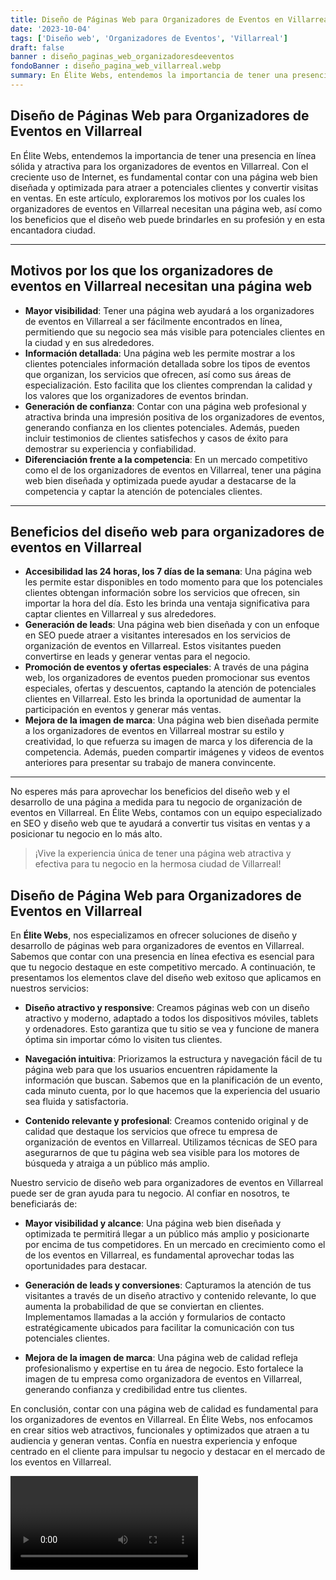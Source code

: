 ```yaml
---
title: Diseño de Páginas Web para Organizadores de Eventos en Villarreal
date: '2023-10-04'
tags: ['Diseño web', 'Organizadores de Eventos', 'Villarreal']
draft: false
banner : diseño_paginas_web_organizadoresdeeventos
fondoBanner : diseño_pagina_web_villarreal.webp
summary: En Élite Webs, entendemos la importancia de tener una presencia en línea sólida y atractiva para los organizadores de eventos en Villarreal. Con el creciente uso de Internet, es fundamental contar con una página web bien diseñada y optimizada para atraer a potenciales clientes y convertir visitas en ventas. En este artículo, exploraremos los motivos por los cuales los organizadores de eventos en Villarreal necesitan una página web, así como los beneficios que el diseño web puede brindarles en su profesión y en esta encantadora ciudad.
---
```


## Diseño de Páginas Web para Organizadores de Eventos en Villarreal

En Élite Webs, entendemos la importancia de tener una presencia en línea sólida y atractiva para los organizadores de eventos en Villarreal. Con el creciente uso de Internet, es fundamental contar con una página web bien diseñada y optimizada para atraer a potenciales clientes y convertir visitas en ventas. En este artículo, exploraremos los motivos por los cuales los organizadores de eventos en Villarreal necesitan una página web, así como los beneficios que el diseño web puede brindarles en su profesión y en esta encantadora ciudad.

---

## Motivos por los que los organizadores de eventos en Villarreal necesitan una página web

- **Mayor visibilidad**: Tener una página web ayudará a los organizadores de eventos en Villarreal a ser fácilmente encontrados en línea, permitiendo que su negocio sea más visible para potenciales clientes en la ciudad y en sus alrededores.
- **Información detallada**: Una página web les permite mostrar a los clientes potenciales información detallada sobre los tipos de eventos que organizan, los servicios que ofrecen, así como sus áreas de especialización. Esto facilita que los clientes comprendan la calidad y los valores que los organizadores de eventos brindan.
- **Generación de confianza**: Contar con una página web profesional y atractiva brinda una impresión positiva de los organizadores de eventos, generando confianza en los clientes potenciales. Además, pueden incluir testimonios de clientes satisfechos y casos de éxito para demostrar su experiencia y confiabilidad.
- **Diferenciación frente a la competencia**: En un mercado competitivo como el de los organizadores de eventos en Villarreal, tener una página web bien diseñada y optimizada puede ayudar a destacarse de la competencia y captar la atención de potenciales clientes.

---

## Beneficios del diseño web para organizadores de eventos en Villarreal

- **Accesibilidad las 24 horas, los 7 días de la semana**: Una página web les permite estar disponibles en todo momento para que los potenciales clientes obtengan información sobre los servicios que ofrecen, sin importar la hora del día. Esto les brinda una ventaja significativa para captar clientes en Villarreal y sus alrededores.
- **Generación de leads**: Una página web bien diseñada y con un enfoque en SEO puede atraer a visitantes interesados en los servicios de organización de eventos en Villarreal. Estos visitantes pueden convertirse en leads y generar ventas para el negocio.
- **Promoción de eventos y ofertas especiales**: A través de una página web, los organizadores de eventos pueden promocionar sus eventos especiales, ofertas y descuentos, captando la atención de potenciales clientes en Villarreal. Esto les brinda la oportunidad de aumentar la participación en eventos y generar más ventas.
- **Mejora de la imagen de marca**: Una página web bien diseñada permite a los organizadores de eventos en Villarreal mostrar su estilo y creatividad, lo que refuerza su imagen de marca y los diferencia de la competencia. Además, pueden compartir imágenes y videos de eventos anteriores para presentar su trabajo de manera convincente.

---

No esperes más para aprovechar los beneficios del diseño web y el desarrollo de una página a medida para tu negocio de organización de eventos en Villarreal. En Élite Webs, contamos con un equipo especializado en SEO y diseño web que te ayudará a convertir tus visitas en ventas y a posicionar tu negocio en lo más alto.

> ¡Vive la experiencia única de tener una página web atractiva y efectiva para tu negocio en la hermosa ciudad de Villarreal!

<GifSeo />

<Cta />

## Diseño de Página Web para Organizadores de Eventos en Villarreal

En **Élite Webs**, nos especializamos en ofrecer soluciones de diseño y desarrollo de páginas web para organizadores de eventos en Villarreal. Sabemos que contar con una presencia en línea efectiva es esencial para que tu negocio destaque en este competitivo mercado. A continuación, te presentamos los elementos clave del diseño web exitoso que aplicamos en nuestros servicios:

- **Diseño atractivo y responsive**: Creamos páginas web con un diseño atractivo y moderno, adaptado a todos los dispositivos móviles, tablets y ordenadores. Esto garantiza que tu sitio se vea y funcione de manera óptima sin importar cómo lo visiten tus clientes.

- **Navegación intuitiva**: Priorizamos la estructura y navegación fácil de tu página web para que los usuarios encuentren rápidamente la información que buscan. Sabemos que en la planificación de un evento, cada minuto cuenta, por lo que hacemos que la experiencia del usuario sea fluida y satisfactoria.

- **Contenido relevante y profesional**: Creamos contenido original y de calidad que destaque los servicios que ofrece tu empresa de organización de eventos en Villarreal. Utilizamos técnicas de SEO para asegurarnos de que tu página web sea visible para los motores de búsqueda y atraiga a un público más amplio.

Nuestro servicio de diseño web para organizadores de eventos en Villarreal puede ser de gran ayuda para tu negocio. Al confiar en nosotros, te beneficiarás de:

- **Mayor visibilidad y alcance**: Una página web bien diseñada y optimizada te permitirá llegar a un público más amplio y posicionarte por encima de tus competidores. En un mercado en crecimiento como el de los eventos en Villarreal, es fundamental aprovechar todas las oportunidades para destacar.

- **Generación de leads y conversiones**: Capturamos la atención de tus visitantes a través de un diseño atractivo y contenido relevante, lo que aumenta la probabilidad de que se conviertan en clientes. Implementamos llamadas a la acción y formularios de contacto estratégicamente ubicados para facilitar la comunicación con tus potenciales clientes.

- **Mejora de la imagen de marca**: Una página web de calidad refleja profesionalismo y expertise en tu área de negocio. Esto fortalece la imagen de tu empresa como organizadora de eventos en Villarreal, generando confianza y credibilidad entre tus clientes.

En conclusión, contar con una página web de calidad es fundamental para los organizadores de eventos en Villarreal. En Élite Webs, nos enfocamos en crear sitios web atractivos, funcionales y optimizados que atraen a tu audiencia y generan ventas. Confía en nuestra experiencia y enfoque centrado en el cliente para impulsar tu negocio y destacar en el mercado de los eventos en Villarreal.

<Video />

<CtaBot job='Organizadores de Eventos' city='Villarreal'/>

<Gmaps query='Villarreal+españa+maps' />